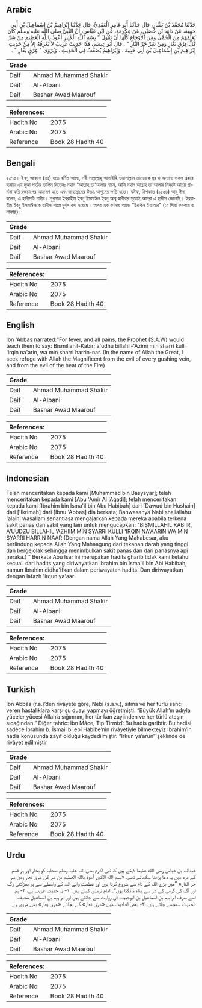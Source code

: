 ## Arabic


<div dir="rtl" lang="ar" style={{fontSize:'larger',backgroundColor:'#f8f9fa',padding:20}}>
حَدَّثَنَا مُحَمَّدُ بْنُ بَشَّارٍ، قال حَدَّثَنَا أَبُو عَامِرٍ الْعَقَدِيُّ، قال حَدَّثَنَا إِبْرَاهِيمُ بْنُ إِسْمَاعِيلَ بْنِ أَبِي حَبِيبَةَ، عَنْ دَاوُدَ بْنِ حُصَيْنٍ، عَنْ عِكْرِمَةَ، عَنِ ابْنِ عَبَّاسٍ، أَنَّ النَّبِيَّ صلى الله عليه وسلم كَانَ يُعَلِّمُهُمْ مِنَ الْحُمَّى وَمِنَ الأَوْجَاعِ كُلِّهَا أَنْ يَقُولَ ‏"‏ بِسْمِ اللَّهِ الْكَبِيرِ أَعُوذُ بِاللَّهِ الْعَظِيمِ مِنْ شَرِّ كُلِّ عِرْقٍ نَعَّارٍ وَمِنْ شَرِّ حَرِّ النَّارِ ‏"‏ ‏.‏ قَالَ أَبُو عِيسَى هَذَا حَدِيثٌ غَرِيبٌ لاَ نَعْرِفُهُ إِلاَّ مِنْ حَدِيثِ إِبْرَاهِيمَ بْنِ إِسْمَاعِيلَ بْنِ أَبِي حَبِيبَةَ ‏.‏ وَإِبْرَاهِيمُ يُضَعَّفُ فِي الْحَدِيثِ ‏.‏ وَيُرْوَى ‏"‏ عِرْقٍ يَعَّارٍ ‏"‏ ‏.‏
</div>
<div style={{backgroundColor:'#f8f9fa',padding:20, marginBottom: 10}}><table> <thead> <tr> <th>Grade</th> <th></th> </tr> </thead> <tbody> <tr><td>Daif</td><td>Ahmad Muhammad Shakir</td></tr><tr><td>Daif</td><td>Al-Albani</td></tr><tr><td>Daif</td><td>Bashar Awad Maarouf</td></tr></tbody></table><table> <thead> <tr> <th>References:</th> <th></th> </tr> </thead> <tbody><tr><td>Hadith No</td><td>2075</td></tr><tr><td>Arabic No</td><td>2075</td></tr><tr><td>Reference</td><td>Book 28 Hadith 40</td></tr></tbody></table></div>

## Bengali


<div dir="ltr" lang="bn" style={{fontSize:'larger',backgroundColor:'#f8f9fa',padding:20}}>
২০৭৫। ইবনু আব্বাস (রাঃ) হতে বর্ণিত আছে, নবী সাল্লাল্লাহু আলাইহি ওয়াসাল্লাম তাদেরকে জ্বর ও অন্যান্য সকল প্রকার ব্যথায় এই দুআ পাঠের তালিম দিতেনঃ মহান "আল্লাহ্ তা'আলার নামে, আমি মহান আল্লাহ তা'আলার নিকটে আশ্রয় প্রার্থনা করি রক্তচাপের আক্রমণ হতে এবং জাহান্নামের উত্তপ্ত আগুনের ক্ষতি হতে। যঈফ, মিশকাত (১৫৫৪) আবূ ঈসা বলেন, এ হাদীসটি গারীব। শুধুমাত্র ইবরাহীম ইবনু ইসমাঈল ইবনু আবূ হাবীবার সূত্রেই আমরা এ হাদীস জেনেছি। ইবরাহীম ইবনু ইসমাঈলকে হাদীস শাস্ত্রে দুর্বল বলা হয়েছে। অপর এক বর্ণনায় আছে “ইরকিন ইয়াআর" (যে শিরা ফরকায় বা লাফায়)।
</div>
<div style={{backgroundColor:'#f8f9fa',padding:20, marginBottom: 10}}><table> <thead> <tr> <th>Grade</th> <th></th> </tr> </thead> <tbody> <tr><td>Daif</td><td>Ahmad Muhammad Shakir</td></tr><tr><td>Daif</td><td>Al-Albani</td></tr><tr><td>Daif</td><td>Bashar Awad Maarouf</td></tr></tbody></table><table> <thead> <tr> <th>References:</th> <th></th> </tr> </thead> <tbody><tr><td>Hadith No</td><td>2075</td></tr><tr><td>Arabic No</td><td>2075</td></tr><tr><td>Reference</td><td>Book 28 Hadith 40</td></tr></tbody></table></div>

## English


<div dir="ltr" lang="en" style={{fontSize:'larger',backgroundColor:'#f8f9fa',padding:20}}>
Ibn 'Abbas narrated:"For fever, and all pains, the Prophet (S.A.W) would teach them to say: Bismillahil-Kabir; a'udhu billahil-'Azimi min sharri kulli 'irqin na'arin, wa min sharri harrin-nar. (In the name of Allah the Great, I seek refuge with Allah the Magnificent from the evil of every gushing vein, and from the evil of the heat of the Fire)
</div>
<div style={{backgroundColor:'#f8f9fa',padding:20, marginBottom: 10}}><table> <thead> <tr> <th>Grade</th> <th></th> </tr> </thead> <tbody> <tr><td>Daif</td><td>Ahmad Muhammad Shakir</td></tr><tr><td>Daif</td><td>Al-Albani</td></tr><tr><td>Daif</td><td>Bashar Awad Maarouf</td></tr></tbody></table><table> <thead> <tr> <th>References:</th> <th></th> </tr> </thead> <tbody><tr><td>Hadith No</td><td>2075</td></tr><tr><td>Arabic No</td><td>2075</td></tr><tr><td>Reference</td><td>Book 28 Hadith 40</td></tr></tbody></table></div>

## Indonesian


<div dir="ltr" lang="id" style={{fontSize:'larger',backgroundColor:'#f8f9fa',padding:20}}>
Telah menceritakan kepada kami [Muhammad bin Basysyar]; telah menceritakan kepada kami [Abu 'Amir Al 'Aqadi]; telah menceritakan kepada kami [Ibrahim bin Isma'il bin Abu Habibah] dari [Dawud bin Hushain] dari ['Ikrimah] dari [Ibnu 'Abbas] dia berkata; Bahwasanya Nabi shallallahu 'alaihi wasallam senantiasa mengajarkan kepada mereka apabila terkena sakit panas dan sakit yang lain untuk mengucapkan: "BISMILLAHIL KABIIR, A'UUDZU BILLAHIL 'AZHIIM MIN SYARRI KULLI 'IRQIN NA'AARIN WA MIN SYARRI HARRIN NAAR (Dengan nama Allah Yang Mahabesar, aku berlindung kepada Allah Yang Mahaagung dari tekanan darah yang tinggi dan bergejolak sehingga menimbulkan sakit panas dan dari panasnya api neraka.) " Berkata Abu Isa; Ini merupakan hadits gharib tidak kami ketahui kecuali dari hadits yang diriwayatkan Ibrahim bin Isma'il bin Abi Habibah, namun Ibrahim didha'ifkan dalam periwayatan hadits. Dan diriwayatkan dengan lafazh 'irqun ya'aar
</div>
<div style={{backgroundColor:'#f8f9fa',padding:20, marginBottom: 10}}><table> <thead> <tr> <th>Grade</th> <th></th> </tr> </thead> <tbody> <tr><td>Daif</td><td>Ahmad Muhammad Shakir</td></tr><tr><td>Daif</td><td>Al-Albani</td></tr><tr><td>Daif</td><td>Bashar Awad Maarouf</td></tr></tbody></table><table> <thead> <tr> <th>References:</th> <th></th> </tr> </thead> <tbody><tr><td>Hadith No</td><td>2075</td></tr><tr><td>Arabic No</td><td>2075</td></tr><tr><td>Reference</td><td>Book 28 Hadith 40</td></tr></tbody></table></div>

## Turkish


<div dir="ltr" lang="tr" style={{fontSize:'larger',backgroundColor:'#f8f9fa',padding:20}}>
İbn Abbâs (r.a.)’den rivâyete göre, Nebi (s.a.v.), sıtma ve her türlü sancı veren hastalıklara karşı şu duayı yapmayı öğretmişti: “Büyük Allah’ın adıyla yüceler yücesi Allah’a sığınırım, her tür kan zayiinden ve her türlü ateşin sıcağından.” Diğer tahric: İbn Mâce, Tıp Tirmizî: Bu hadis garibtir. Bu hadisi sadece İbrahim b. İsmail b. ebî Habibe’nin rivâyetiyle bilmekteyiz İbrahim’in hadis konusunda zayıf olduğu kaydedilmiştir. “Irkun ya’arun” şeklinde de rivâyet edilmiştir
</div>
<div style={{backgroundColor:'#f8f9fa',padding:20, marginBottom: 10}}><table> <thead> <tr> <th>Grade</th> <th></th> </tr> </thead> <tbody> <tr><td>Daif</td><td>Ahmad Muhammad Shakir</td></tr><tr><td>Daif</td><td>Al-Albani</td></tr><tr><td>Daif</td><td>Bashar Awad Maarouf</td></tr></tbody></table><table> <thead> <tr> <th>References:</th> <th></th> </tr> </thead> <tbody><tr><td>Hadith No</td><td>2075</td></tr><tr><td>Arabic No</td><td>2075</td></tr><tr><td>Reference</td><td>Book 28 Hadith 40</td></tr></tbody></table></div>

## Urdu


<div dir="rtl" lang="ur" style={{fontSize:'larger',backgroundColor:'#f8f9fa',padding:20}}>
عبداللہ بن عباس رضی الله عنہما کہتے ہیں کہ نبی اکرم صلی اللہ علیہ وسلم صحابہ کو بخار اور ہر قسم کے درد میں یہ دعا پڑھنا سکھاتے تھے، «بسم الله الكبير أعوذ بالله العظيم من شر كل عرق نعار ومن شر حر النار» ”میں بڑے اللہ کے نام سے شروع کرتا ہوں اور عظمت والے اللہ کے واسطے سے ہر بھڑکتی رگ اور آگ کی گرمی کے شر سے پناہ مانگتا ہوں“۔ امام ترمذی کہتے ہیں: ۱- یہ حدیث غریب ہے، ۲- ہم اسے صرف ابراہیم بن اسماعیل بن ابوحبیبہ کی روایت سے جانتے ہیں اور ابراہیم بن اسماعیل ضعیف الحدیث سمجھے جاتے ہیں، ۳- بعض احادیث میں «عرق نعار» کے بجائے «عرق يعار» بھی مروی ہے۔
</div>
<div style={{backgroundColor:'#f8f9fa',padding:20, marginBottom: 10}}><table> <thead> <tr> <th>Grade</th> <th></th> </tr> </thead> <tbody> <tr><td>Daif</td><td>Ahmad Muhammad Shakir</td></tr><tr><td>Daif</td><td>Al-Albani</td></tr><tr><td>Daif</td><td>Bashar Awad Maarouf</td></tr></tbody></table><table> <thead> <tr> <th>References:</th> <th></th> </tr> </thead> <tbody><tr><td>Hadith No</td><td>2075</td></tr><tr><td>Arabic No</td><td>2075</td></tr><tr><td>Reference</td><td>Book 28 Hadith 40</td></tr></tbody></table></div>